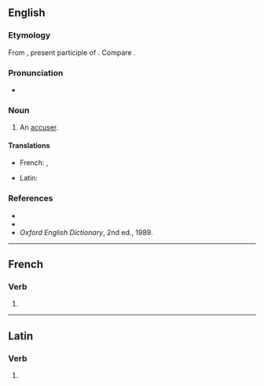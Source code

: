 ==English==

===Etymology===
From {{etyl|la|en}} {{m|la|accusans}}, present participle of {{m|la|accusare}}. Compare {{cog|fr|accusant}}.

===Pronunciation===
* {{IPA|en|/əˈkjuːzənt/}}

===Noun===
{{en-noun}}

# {{lb|en|obsolete}} An [[accuser]].

====Translations====
{{trans-top|accuser}}
* French: {{t+|fr|accusateur|m}}, {{t+|fr|plaignant}}
{{trans-mid}}
* Latin: {{t|la|accusans}}
{{trans-bottom}}

===References===
* {{R:Webster 1828}}
* {{R:Webster 1913}}
* ''Oxford English Dictionary'', 2nd ed., 1989.

----

==French==

===Verb===
{{head|fr|present participle}}

# {{present participle of|fr|accuser|nocat=1}}

----

==Latin==

===Verb===
{{la-verb-form|accūsant}}

# {{inflection of|la|accūsō||3|p|pres|actv|indc}}
